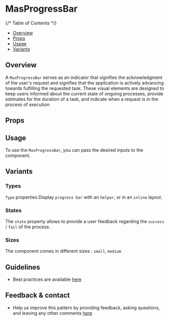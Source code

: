 
<Meta of={ProgressBarStories} />

# MasProgressBar

{/* Table of Contents */}

* [Overview](#overview)
* [Props](#props)
* [Usage](#usage)
* [Variants](#variants)

## Overview

A `MasProgressBar` serves as an indicator that signifies the acknowledgment of the user's request and signifies that the application is actively advancing towards fulfilling the requested task. These visual elements are designed to keep users informed about the current state of ongoing processes, provide estimates for the duration of a task, and indicate when a request is in the process of execution

<Canvas of={ProgressBarStories.Default}/>

## Props

<Controls />

## Usage

To use the `MasProgressBar`, you can pass the desired inputs to the component.

## Variants

### Types

`Type` properties Display `progress bar` with an `helper`, or in an `inline` layout.

<Canvas of={ProgressBarStories.ShowcaseType}/>

### States

The `state` property allows to provide a user feedback regarding the `success` / `fail` of the process.

<Canvas of={ProgressBarStories.ShowcaseStates}/>

### Sizes

The component comes in different sizes : `small`, `medium`

<Canvas of={ProgressBarStories.ShowcaseSizes}/>

## Guidelines

* Best practices are available [here](https://zeroheight.com/9b39bb2a0)

## Feedback & contact

* Help us improve this pattern by providing feedback, asking questions, and leaving any other comments [here](https://github.com/bouygues-construction/design-system-bycn/issues/new)
